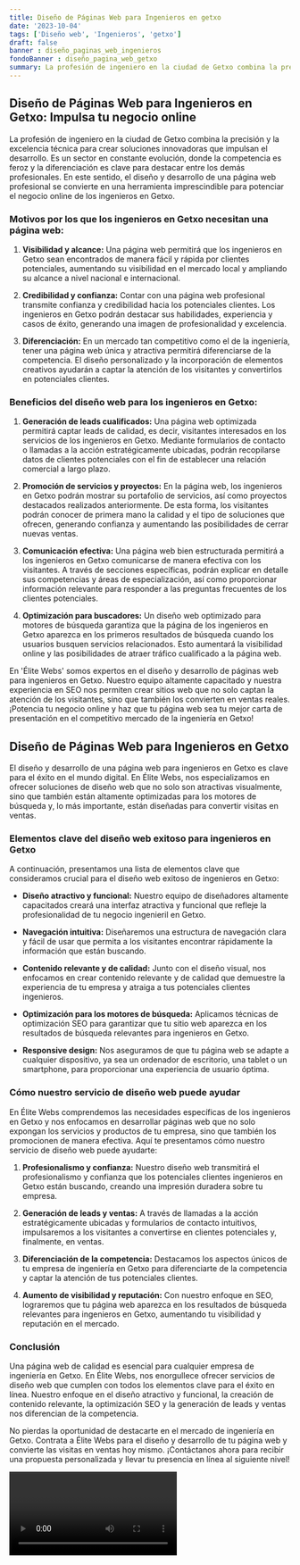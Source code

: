 ```yaml
---
title: Diseño de Páginas Web para Ingenieros en getxo
date: '2023-10-04'
tags: ['Diseño web', 'Ingenieros', 'getxo']
draft: false
banner : diseño_paginas_web_ingenieros
fondoBanner : diseño_pagina_web_getxo
summary: La profesión de ingeniero en la ciudad de Getxo combina la precisión y la excelencia técnica para crear soluciones innovadoras que impulsan el desarrollo. Es un sector en constante evolución, donde la competencia es feroz y la diferenciación es clave para destacar entre los demás profesionales. En este sentido, el diseño y desarrollo de una página web profesional se convierte en una herramienta imprescindible para potenciar el negocio online de los ingenieros en Getxo.
---
```


## Diseño de Páginas Web para Ingenieros en Getxo: Impulsa tu negocio online

La profesión de ingeniero en la ciudad de Getxo combina la precisión y la excelencia técnica para crear soluciones innovadoras que impulsan el desarrollo. Es un sector en constante evolución, donde la competencia es feroz y la diferenciación es clave para destacar entre los demás profesionales. En este sentido, el diseño y desarrollo de una página web profesional se convierte en una herramienta imprescindible para potenciar el negocio online de los ingenieros en Getxo.

### Motivos por los que los ingenieros en Getxo necesitan una página web:

1. **Visibilidad y alcance:** Una página web permitirá que los ingenieros en Getxo sean encontrados de manera fácil y rápida por clientes potenciales, aumentando su visibilidad en el mercado local y ampliando su alcance a nivel nacional e internacional.

2. **Credibilidad y confianza:** Contar con una página web profesional transmite confianza y credibilidad hacia los potenciales clientes. Los ingenieros en Getxo podrán destacar sus habilidades, experiencia y casos de éxito, generando una imagen de profesionalidad y excelencia.

3. **Diferenciación:** En un mercado tan competitivo como el de la ingeniería, tener una página web única y atractiva permitirá diferenciarse de la competencia. El diseño personalizado y la incorporación de elementos creativos ayudarán a captar la atención de los visitantes y convertirlos en potenciales clientes.

### Beneficios del diseño web para los ingenieros en Getxo:

1. **Generación de leads cualificados:** Una página web optimizada permitirá captar leads de calidad, es decir, visitantes interesados en los servicios de los ingenieros en Getxo. Mediante formularios de contacto o llamadas a la acción estratégicamente ubicadas, podrán recopilarse datos de clientes potenciales con el fin de establecer una relación comercial a largo plazo.

2. **Promoción de servicios y proyectos:** En la página web, los ingenieros en Getxo podrán mostrar su portafolio de servicios, así como proyectos destacados realizados anteriormente. De esta forma, los visitantes podrán conocer de primera mano la calidad y el tipo de soluciones que ofrecen, generando confianza y aumentando las posibilidades de cerrar nuevas ventas.

3. **Comunicación efectiva:** Una página web bien estructurada permitirá a los ingenieros en Getxo comunicarse de manera efectiva con los visitantes. A través de secciones específicas, podrán explicar en detalle sus competencias y áreas de especialización, así como proporcionar información relevante para responder a las preguntas frecuentes de los clientes potenciales.

4. **Optimización para buscadores:** Un diseño web optimizado para motores de búsqueda garantiza que la página de los ingenieros en Getxo aparezca en los primeros resultados de búsqueda cuando los usuarios busquen servicios relacionados. Esto aumentará la visibilidad online y las posibilidades de atraer tráfico cualificado a la página web.

En 'Élite Webs' somos expertos en el diseño y desarrollo de páginas web para ingenieros en Getxo. Nuestro equipo altamente capacitado y nuestra experiencia en SEO nos permiten crear sitios web que no solo captan la atención de los visitantes, sino que también los convierten en ventas reales. ¡Potencia tu negocio online y haz que tu página web sea tu mejor carta de presentación en el competitivo mercado de la ingeniería en Getxo!

<GifSeo />

<Cta />

## Diseño de Páginas Web para Ingenieros en Getxo

El diseño y desarrollo de una página web para ingenieros en Getxo es clave para el éxito en el mundo digital. En Élite Webs, nos especializamos en ofrecer soluciones de diseño web que no solo son atractivas visualmente, sino que también están altamente optimizadas para los motores de búsqueda y, lo más importante, están diseñadas para convertir visitas en ventas.

### Elementos clave del diseño web exitoso para ingenieros en Getxo

A continuación, presentamos una lista de elementos clave que consideramos crucial para el diseño web exitoso de ingenieros en Getxo:

- **Diseño atractivo y funcional:** Nuestro equipo de diseñadores altamente capacitados creará una interfaz atractiva y funcional que refleje la profesionalidad de tu negocio ingenieril en Getxo.

- **Navegación intuitiva:** Diseñaremos una estructura de navegación clara y fácil de usar que permita a los visitantes encontrar rápidamente la información que están buscando.

- **Contenido relevante y de calidad:** Junto con el diseño visual, nos enfocamos en crear contenido relevante y de calidad que demuestre la experiencia de tu empresa y atraiga a tus potenciales clientes ingenieros.

- **Optimización para los motores de búsqueda:** Aplicamos técnicas de optimización SEO para garantizar que tu sitio web aparezca en los resultados de búsqueda relevantes para ingenieros en Getxo.

- **Responsive design:** Nos aseguramos de que tu página web se adapte a cualquier dispositivo, ya sea un ordenador de escritorio, una tablet o un smartphone, para proporcionar una experiencia de usuario óptima.

### Cómo nuestro servicio de diseño web puede ayudar

En Élite Webs comprendemos las necesidades específicas de los ingenieros en Getxo y nos enfocamos en desarrollar páginas web que no solo expongan los servicios y productos de tu empresa, sino que también los promocionen de manera efectiva. Aquí te presentamos cómo nuestro servicio de diseño web puede ayudarte:

1. **Profesionalismo y confianza:** Nuestro diseño web transmitirá el profesionalismo y confianza que los potenciales clientes ingenieros en Getxo están buscando, creando una impresión duradera sobre tu empresa.

2. **Generación de leads y ventas:** A través de llamadas a la acción estratégicamente ubicadas y formularios de contacto intuitivos, impulsaremos a los visitantes a convertirse en clientes potenciales y, finalmente, en ventas.

3. **Diferenciación de la competencia:** Destacamos los aspectos únicos de tu empresa de ingeniería en Getxo para diferenciarte de la competencia y captar la atención de tus potenciales clientes.

4. **Aumento de visibilidad y reputación:** Con nuestro enfoque en SEO, lograremos que tu página web aparezca en los resultados de búsqueda relevantes para ingenieros en Getxo, aumentando tu visibilidad y reputación en el mercado.

### Conclusión

Una página web de calidad es esencial para cualquier empresa de ingeniería en Getxo. En Élite Webs, nos enorgullece ofrecer servicios de diseño web que cumplen con todos los elementos clave para el éxito en línea. Nuestro enfoque en el diseño atractivo y funcional, la creación de contenido relevante, la optimización SEO y la generación de leads y ventas nos diferencian de la competencia.

No pierdas la oportunidad de destacarte en el mercado de ingeniería en Getxo. Contrata a Élite Webs para el diseño y desarrollo de tu página web y convierte las visitas en ventas hoy mismo. ¡Contáctanos ahora para recibir una propuesta personalizada y llevar tu presencia en línea al siguiente nivel!

<Video />

<CtaBot job='Ingenieros' city='getxo'/>

<Gmaps query='getxo+españa+maps' />